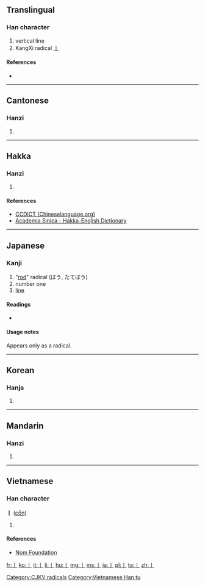 {{xsee|[[一]]|[[∣]]|[[׀]]|[[ǀ]]|{{unsupported|pipe}}}}
==Translingual==
{{stroke order|strokes=1}}
{{stroke order|type=animate}}

===Han character===
{{Han char|rn=2|rad=丨|as=00|sn=1|four=|canj=中 (L), X中 (XL)}}

# vertical line
# KangXi radical [[Index:Chinese radical/丨|丨]]

====References====
* {{Han ref|kx=0078.200|dkj=00067|dj=0157.450|hdz=10028.020|uh=4E28|ud=20008}}

----

==Cantonese==

===Hanzi===
{{yue-hanzi|jyut=[[jat1]], [[kwan2]]|y=yat1, kwan2}}

# {{defn|lang=yue|sort=丨00}}

----

==Hakka==

===Hanzi===
{{hak-hanzi|poj=kwùn|gd=kun<sup>5</sup> [Hailu]|hpy=gun4}}

# {{defn|lang=hak|sort=丨00}}

====References====
*[http://www.chineselanguage.org/dictionaries/?mode=view&module=chardict&query=%E4%B8%A8 CCDICT (Chineselanguage.org)]
*[http://minhakka.ling.sinica.edu.tw/bkg/hakyin/search.php?DETAIL=1&LIMIT=id=19147&dbname=su_tian_1&graph=2 Academia Sinica - Hakka-English Dictionary]

----

==Japanese==

===Kanji===
{{ja-kanji|grade=r|rs=丨0}}

# "[[rod]]" radical (ぼう, たてぼう)
# number one
# [[line]]

====Readings====
* {{ja-readings|on=[[こん]] (kon)|kun=[[すすむ]] (susumu), [[しりぞく]] (shirizoku)}}

====Usage notes====
Appears only as a radical.

----

==Korean==

===Hanja===
{{ko-hanja|hangeul=곤|rv=gon|mr=kon}}

# {{defn|lang=ko|sort=丨00}}

[[Category:CJKV radicals]]

----

==Mandarin==

===Hanzi===
{{cmn-hanzi|pin=[[gǔn]] ([[gun3]]), [[gě]] ([[ge3]])|wg=kun<sup>3</sup>, ko<sup>3</sup>}}

# {{defn|lang=cmn|sort=丨00}}

----

==Vietnamese==

===Han character===
'''丨''' ([[cổn]])

# {{defn|lang=vi}}

====References====
*[http://nomfoundation.org/common/nom_details.php?codepoint=4e28 Nom Foundation]

[[Category:Vietnamese Han tu]]

[[fr:丨]]
[[ko:丨]]
[[it:丨]]
[[li:丨]]
[[hu:丨]]
[[mg:丨]]
[[ms:丨]]
[[ja:丨]]
[[pl:丨]]
[[ta:丨]]
[[zh:丨]]